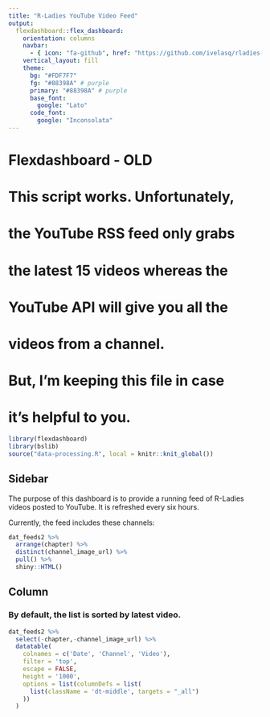 ```yaml
---
title: "R-Ladies YouTube Video Feed"
output: 
  flexdashboard::flex_dashboard:
    orientation: columns
    navbar:
      - { icon: "fa-github", href: "https://github.com/ivelasq/rladies-video-feed", align: right }
    vertical_layout: fill
    theme:
      bg: "#FDF7F7"
      fg: "#88398A" # purple
      primary: "#88398A" # purple
      base_font:
        google: "Lato"
      code_font:
        google: "Inconsolata"
---
```


# Flexdashboard - OLD
# This script works. Unfortunately,
# the YouTube RSS feed only grabs
# the latest 15 videos whereas the
# YouTube API will give you all the
# videos from a channel.
# But, I'm keeping this file in case
# it's helpful to you.

```r
library(flexdashboard)
library(bslib)
source("data-processing.R", local = knitr::knit_global())
```

Sidebar {.sidebar}
-----------------------------------------------------------------------

The purpose of this dashboard is to provide a running feed of R-Ladies videos posted to YouTube. It is refreshed every six hours.

Currently, the feed includes these channels:

```r
dat_feeds2 %>% 
  arrange(chapter) %>% 
  distinct(channel_image_url) %>% 
  pull() %>% 
  shiny::HTML()
```

Column {data-width=900}
-----------------------------------------------------------------------

### By default, the list is sorted by latest video.

<style>
.dataTables_scrollBody {
    max-height: 100% !important;
}
</style>

```r
dat_feeds2 %>%
  select(-chapter,-channel_image_url) %>%
  datatable(
    colnames = c('Date', 'Channel', 'Video'),
    filter = 'top',
    escape = FALSE,
    height = '1000',
    options = list(columnDefs = list(
      list(className = 'dt-middle', targets = "_all")
    ))
  )
```
